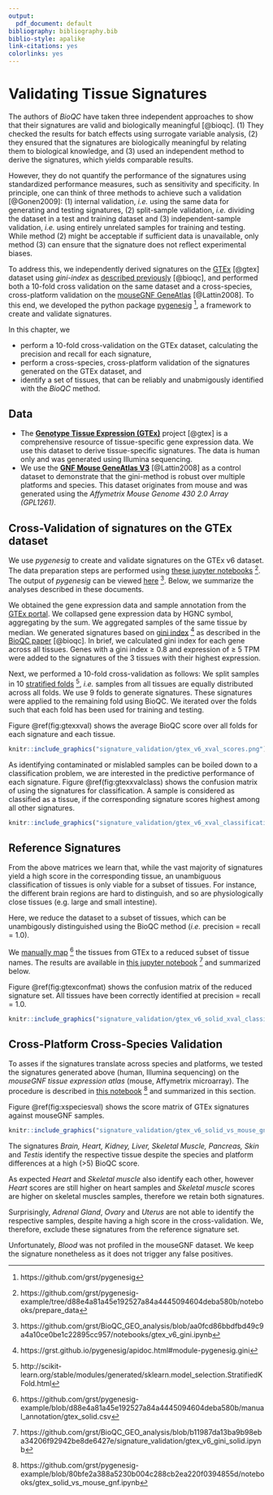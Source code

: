 ```yaml
---
output:
  pdf_document: default
bibliography: bibliography.bib
biblio-style: apalike
link-citations: yes
colorlinks: yes
---
```


\newpage 

# Validating Tissue Signatures {#validating-signatures}

The authors of *BioQC* have taken three independent approaches
to show that their signatures are valid and biologically meaningful [@bioqc].
(1) They checked the results for batch effects using surrogate
variable analysis, (2) they ensured that the signatures
are biologically meaningful by relating them to biological knowledge,
and (3) used an independent method to derive the signatures, which yields comparable results.

However, they do not quantify the performance of the signatures using
standardized performance measures, such as sensitivity and specificity.
In principle, one can think of three methods to achieve such a
validation [@Gonen2009]: (1) internal validation, *i.e.* using the same
data for generating and testing signatures, (2) split-sample validation,
*i.e.* dividing the dataset in a test and training dataset and (3)
independent-sample validation, *i.e.* using entirely unrelated samples
for training and testing. While method (2) might be acceptable if
sufficient data is unavailable, only method (3) can ensure that the
signature does not reflect experimental biases.

To address this, we independently derived signatures on the
[GTEx](http://gtexportal.org) [@gtex] dataset using *gini-index* as 
[described previously](https://www.ncbi.nlm.nih.gov/pmc/articles/PMC5379536/) [@bioqc], and performed
both a 10-fold cross validation on the same dataset and a cross-species,
cross-platform validation on the [mouseGNF GeneAtlas](https://www.ncbi.nlm.nih.gov/geo/query/acc.cgi?acc=GSE10246) [@Lattin2008].
To this end, we developed the python package [pygenesig](https://github.com/grst/pygenesig) ^[https://github.com/grst/pygenesig],
a framework to create and validate signatures.

In this chapter, we

 * perform a 10-fold cross-validation on the GTEx dataset, calculating the precision and recall for each signature,
 * perform a cross-species, cross-platform validation of the signatures generated on the GTEx dataset, and
 * identify a set of tissues, that can be reliably and unabmigously identified with the *BioQC* method.


## Data
 * The [**Genotype Tissue Expression (GTEx)**](http://gtexportal.org) project [@gtex] is a comprehensive resource of tissue-specific gene expression data. We use this dataset to derive tissue-specific signatures. The data is human only and was generated using Illumina sequencing.
 * We use the [**GNF Mouse GeneAtlas V3**](https://www.ncbi.nlm.nih.gov/geo/query/acc.cgi?acc=GSE10246) [@Lattin2008] as a control dataset to demonstrate that the gini-method is robust over multiple platforms and species. This dataset originates from mouse and was generated using the *Affymetrix Mouse Genome 430 2.0 Array (GPL1261)*.

## Cross-Validation of signatures on the GTEx dataset
We use *pygenesig* to create and validate signatures on the GTEx v6 dataset. The data preparation steps are performed using [these jupyter notebooks](https://github.com/grst/pygenesig-example/tree/d88e4a81a45e192527a84a4445094604deba580b/notebooks/prepare_data) ^[https://github.com/grst/pygenesig-example/tree/d88e4a81a45e192527a84a4445094604deba580b/notebooks/prepare_data]. The output of *pygenesig* can be viewed [here](https://github.com/grst/BioQC_GEO_analysis/blob/aa0fcd86bbdfbd49c9a4a10ce0be1c22895cc957/notebooks/gtex_v6_gini.ipynb) ^[https://github.com/grst/BioQC_GEO_analysis/blob/aa0fcd86bbdfbd49c9a4a10ce0be1c22895cc957/notebooks/gtex_v6_gini.ipynb]. Below, we summarize the analyses described in these documents.

We obtained the gene expression data and sample annotation from the [GTEx portal](http://gtexportal.org). We collapsed gene 
expression data by HGNC symbol, aggregating by the sum. We aggregated samples of the same tissue by median. 
We generated signatures based on [gini index](https://grst.github.io/pygenesig/apidoc.html#module-pygenesig.gini) ^[https://grst.github.io/pygenesig/apidoc.html#module-pygenesig.gini] as described in the [BioQC paper](https://www.ncbi.nlm.nih.gov/pmc/articles/PMC5379536/) [@bioqc]. In brief, we calculated gini index for each gene across all tissues. Genes with a gini index $\ge$ 0.8 and expression of $\ge$ 5 TPM were added to the signatures of the 3 tissues with their highest expression. 

Next, we performed a 10-fold cross-validation as follows:
We split samples in 10 [stratified folds](http://scikit-learn.org/stable/modules/generated/sklearn.model_selection.StratifiedKFold.html) ^[http://scikit-learn.org/stable/modules/generated/sklearn.model_selection.StratifiedKFold.html], *i.e.* samples from all tissues are equally distributed across all folds. We use 9 folds to generate signatures. These signatures were applied to the remaining fold using BioQC. We iterated over the folds such that each fold has been used for training and testing.

Figure \@ref(fig:gtexxval) shows the average BioQC score over all folds for each signature and each tissue.

```r
knitr::include_graphics("signature_validation/gtex_v6_xval_scores.png")
```

As identifying contaminated or mislabled samples can be boiled down to a classification problem, we are interested in the predictive performance of each signature. Figure \@ref(fig:gtexxvalclass) shows the confusion matrix of using the signatures for classification. A sample is considered as classified as a tissue, if the corresponding signature scores highest among all other signatures.

```r
knitr::include_graphics("signature_validation/gtex_v6_xval_classification.png")
```

## Reference Signatures
From the above matrices we learn that, while the vast majority of signatures yield a high score in the corresponding tissue, an unambiguous classification of tissues is only viable for a subset of tissues.
For instance, the different brain regions are hard to distinguish, and so are physiologically close tissues (e.g. large and small intestine).

Here, we reduce the dataset to a subset of tissues, which can be unambigously distinguished using the BioQC method (*i.e.* precision = recall = 1.0).

We [manually map](https://github.com/grst/pygenesig-example/blob/d88e4a81a45e192527a84a4445094604deba580b/manual_annotation/gtex_solid.csv) ^[https://github.com/grst/pygenesig-example/blob/d88e4a81a45e192527a84a4445094604deba580b/manual_annotation/gtex_solid.csv]
the tissues from GTEx to a reduced subset of tissue names. The results are available in [this jupyter notebook](https://github.com/grst/BioQC_GEO_analysis/blob/b11987da13ba9b98eba34206f92942be8de6427e/signature_validation/gtex_v6_gini_solid.ipynb) ^[https://github.com/grst/BioQC_GEO_analysis/blob/b11987da13ba9b98eba34206f92942be8de6427e/signature_validation/gtex_v6_gini_solid.ipynb]
and summarized below.

Figure \@ref(fig:gtexconfmat) shows the confusion matrix of the reduced signature set. All tissues have been correctly identified at precision = recall = 1.0.

```r
knitr::include_graphics("signature_validation/gtex_v6_solid_xval_classification.png")
```




## Cross-Platform Cross-Species Validation
To asses if the signatures translate across species and platforms, we tested the signatures generated above (human, Illumina sequencing) on the *mouseGNF tissue expression atlas* (mouse, Affymetrix microarray). The procedure is described in [this notebook](https://github.com/grst/pygenesig-example/blob/80bfe2a388a5230b004c288cb2ea220f0394855d/notebooks/gtex_solid_vs_mouse_gnf.ipynb) ^[https://github.com/grst/pygenesig-example/blob/80bfe2a388a5230b004c288cb2ea220f0394855d/notebooks/gtex_solid_vs_mouse_gnf.ipynb] and summarized in this section. 

Figure \@ref(fig:xspeciesval) shows the score matrix of GTEx signatures against mouseGNF samples. 

```r
knitr::include_graphics("signature_validation/gtex_v6_solid_vs_mouse_gnf.png")
```

The signatures *Brain, Heart, Kidney, Liver, Skeletal Muscle, Pancreas, Skin* and *Testis* identify the respective tissue despite the species and platform differences at a high (>5) BioQC score.

As expected *Heart* and *Skeletal muscle* also identify each other, however *Heart* scores are still higher on heart samples and *Skeletal muscle* scores are higher on skeletal muscles samples, therefore we retain both signatures.

Surprisingly, *Adrenal Gland*, *Ovary* and *Uterus* are not able to identify the respective samples, despite having a high score in the cross-validation. We, therefore, exclude these signatures from the reference signature set.

Unfortunately, *Blood* was not profiled in the mouseGNF dataset. We keep the signature nonetheless as it does not trigger any false positives.

\clearpage
